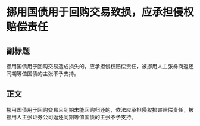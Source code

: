 # 挪用国债用于回购交易致损，应承担侵权赔偿责任
## 副标题
挪用国债用于回购交易造成损失的，应承担侵权赔偿责任，被挪用人主张券商返还同期等值国债的主张不予支持。
## 正文
挪用国债用于回购交易且到期未能回购归还的，依法应承担侵权损害赔偿责任，被挪用人主张证券公司返还同期等值国债的主张不予支持。